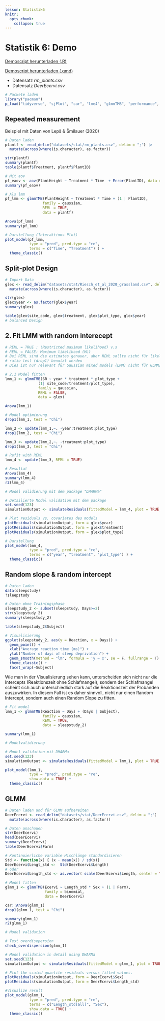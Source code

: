 ```yaml
---
lesson: Statistik6
knitr:
  opts_chunk: 
    collapse: true
---
```


# Statistik 6: Demo

[Demoscript herunterladen (.R)](../purl/Statistik6_Demo.R){.dld}

[Demoscript herunterladen (.qmd)](../purl/Statistik6_Demo.qmd){.dld}


-   Datensatz *rm_plants.csv*
-   Datensatz *DeerEcervi.csv*

```r
# Packete laden
library("pacman")
p_load("tidyverse", "sjPlot", "car", "lme4", "glmmTMB", "performance", "DHARMa")
```

## Repeated measurement

Beispiel mit Daten von Lepš & Šmilauer (2020)


```r
# Daten laden
plantf <- read_delim("datasets/stat/rm_plants.csv", delim = ";") |>
  mutate(across(where(is.character), as.factor))

str(plantf)
summary(plantf)
table(plantf$Treatment, plantf$PlantID)

# Mit aov
pf_eaov <- aov(PlantHeight ~ Treatment * Time  + Error(PlantID), data = plantf)
summary(pf_eaov)

# Als lmm 
pf_lmm <- glmmTMB(PlantHeight ~ Treatment * Time + (1 | PlantID), 
                 family = gaussian, 
                 REML = TRUE,
                 data = plantf)

Anova(pf_lmm)
summary(pf_lmm)

# Darstellung (Interaktions Plot)
plot_model(pf_lmm, 
           type = "pred", pred.type = "re",
           terms = c("Time", "Treatment") ) +
  theme_classic()
```


## Split-plot Design

```r
# Import Data
glex <- read_delim("datasets/stat/Riesch_et_al_2020_grassland.csv", delim = ";") |>
  mutate(across(where(is.character), as.factor))

str(glex)
glex$year <- as.factor(glex$year)
summary(glex)

table(glex$site_code, glex$treatment, glex$plot_type, glex$year)
# balanced Design
```

## 2. Fit LMM with random interecept

```r
# REML = TRUE : (Restricted maximum likelihood) v.s 
# REML = FALSE: Maximum likelihood (ML) 
# Bei REML sind die estimates genauer, aber REML sollte nicht für likelihood 
# ratio test (drop1) benutzt werden
# Dies ist nur relevant für Gaussian mixed models (LMM) nicht für GLMMs

# 2.1 Model fitten
lmm_1 <- glmmTMB(SR ~ year * treatment * plot_type + 
               (1| site_code/treatment/plot_type), 
               family = gaussian, 
               REML = FALSE,
               data = glex)

Anova(lmm_1)

# Model optimierung
drop1(lmm_1, test = "Chi")

lmm_2 <- update(lmm_1,~. -year:treatment:plot_type)
drop1(lmm_2, test = "Chi")

lmm_3 <- update(lmm_2,~. -treatment:plot_type)
drop1(lmm_3, test = "Chi")

# Refit with REML
lmm_4 <- update(lmm_3, REML = TRUE)

# Resultat
Anova(lmm_4)
summary(lmm_4)
r2(lmm_4)

# Model validierung mit dem package "DHARMa"

# Detailierte Model validation mit dem package 
set.seed(123)
simulationOutput <- simulateResiduals(fittedModel = lmm_4, plot = TRUE, n = 1000)

# Plot residuals vs, covariates des models
plotResiduals(simulationOutput, form = glex$year)
plotResiduals(simulationOutput, form = glex$treatment)
plotResiduals(simulationOutput, form = glex$plot_type)

# Darstellung
plot_model(lmm_4, 
           type = "pred", pred.type = "re", 
           terms = c("year", "treatment", "plot_type") ) +
  theme_classic()
```

## Random slope & random intercept

```r
# Daten laden
data(sleepstudy)
?sleepstudy

# Daten ohne Trainingsphase
sleepstudy_2 <- subset(sleepstudy, Days>=2)
str(sleepstudy_2)
summary(sleepstudy_2)

table(sleepstudy_2$Subject)

# Visualisierung
ggplot(sleepstudy_2, aes(y = Reaction, x = Days)) +
  geom_point() +
  xlab("Average reaction time (ms)") +
  ylab("Number of days of sleep deprivation") +
  geom_smooth(method = "lm", formula = 'y ~ x', se = F, fullrange = T) +
  theme_classic() +
  facet_wrap(~Subject)
```

Wie man in der Visualisierung sehen kann, unterscheiden sich nicht nur die Intercepts (Reaktionszeit ohne Schlafmangel), sondern der Schlafmangel scheint sich auch unterschiedlich stark auf die Reaktionszeit der Probanden auszuwirken. In diesem Fall ist es daher sinnvoll, nicht nur einen Random Intercept, sondern auch einen Random Slope zu fitten.

```r
# Fit model
lmm_1 <- glmmTMB(Reaction ~ Days + (Days | Subject),
                 family = gaussian,
                 REML = TRUE,
                 data = sleepstudy_2)

summary(lmm_1)

# Modelvalidierung

# Model validation mit DHARMa
set.seed(123)
simulationOutput <- simulateResiduals(fittedModel = lmm_1, plot = TRUE, n = 1000)

plot_model(lmm_1, 
           type = "pred", pred.type = "re",
           show.data = TRUE) +
  theme_classic()
```

## GLMM

```r
# Daten laden und für GLMM aufbereiten
DeerEcervi <- read_delim("datasets/stat/DeerEcervi.csv", delim = ";") |>
  mutate(across(where(is.character), as.factor))

# Daten anschauen
str(DeerEcervi)
head(DeerEcervi)
summary(DeerEcervi)
table(DeerEcervi$Farm)
```


```r
# Kontinuierliche variable Hischlänge standardisieren
Std <- function(x) { (x - mean(x)) / sd(x)}
DeerEcervi$Lengt_std <-  Std(DeerEcervi$Length)
# oder
DeerEcervi$Length_std <- as.vector( scale(DeerEcervi$Length, center = TRUE))

# Model fitten
glmm_1 <- glmmTMB(Ecervi ~ Length_std * Sex + (1 | Farm), 
                  family = binomial, 
                  data = DeerEcervi)

car::Anova(glmm_1)
drop1(glmm_1, test = "Chi")

summary(glmm_1)
r2(glmm_1)
```

```r
# Model validation

# Test overdisepersion
check_overdispersion(glmm_1)

# Model validation in detail using DHARMa
set.seed(123)
simulationOutput <- simulateResiduals(fittedModel = glmm_1, plot = TRUE, n = 1000)

# Plot the scaled quantile residuals versus fitted values.
plotResiduals(simulationOutput, form = DeerEcervi$Sex)
plotResiduals(simulationOutput, form = DeerEcervi$Length_std) 
```

```r
#Visualize result
plot_model(glmm_1, 
           type = "pred", pred.type = "re", 
           terms = c("Length_std[all]", "Sex"),  
           show.data = TRUE) +
  theme_classic()
```
